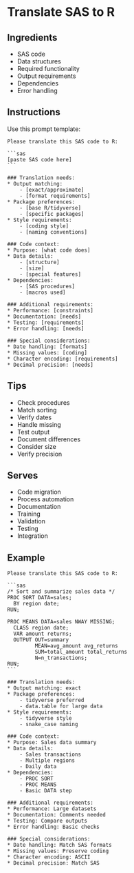 
# Translate SAS to R {#sas-to-r}

## Ingredients

* SAS code
* Data structures
* Required functionality
* Output requirements
* Dependencies
* Error handling

## Instructions

Use this prompt template:

````
Please translate this SAS code to R:

```sas
[paste SAS code here]
```

### Translation needs:
* Output matching:
    - [exact/approximate]
    - [format requirements]
* Package preferences:
    - [base R/tidyverse]
    - [specific packages]
* Style requirements:
    - [coding style]
    - [naming conventions]

### Code context:
* Purpose: [what code does]
* Data details:
    - [structure]
    - [size]
    - [special features]
* Dependencies:
    - [SAS procedures]
    - [macros used]

### Additional requirements:
* Performance: [constraints]
* Documentation: [needs]
* Testing: [requirements]
* Error handling: [needs]

### Special considerations:
* Date handling: [formats]
* Missing values: [coding]
* Character encoding: [requirements]
* Decimal precision: [needs]
````

## Tips

* Check procedures
* Match sorting
* Verify dates
* Handle missing
* Test output
* Document differences
* Consider size
* Verify precision

## Serves

* Code migration
* Process automation
* Documentation
* Training
* Validation
* Testing
* Integration

## Example

````
Please translate this SAS code to R:

```sas
/* Sort and summarize sales data */
PROC SORT DATA=sales;
  BY region date;
RUN;

PROC MEANS DATA=sales NWAY MISSING;
  CLASS region date;
  VAR amount returns;
  OUTPUT OUT=summary
         MEAN=avg_amount avg_returns
         SUM=total_amount total_returns
         N=n_transactions;
RUN;
```

### Translation needs:
* Output matching: exact
* Package preferences:
    - tidyverse preferred
    - data.table for large data
* Style requirements:
    - tidyverse style
    - snake_case naming

### Code context:
* Purpose: Sales data summary
* Data details:
    - Sales transactions
    - Multiple regions
    - Daily data
* Dependencies:
    - PROC SORT
    - PROC MEANS
    - Basic DATA step

### Additional requirements:
* Performance: Large datasets
* Documentation: Comments needed
* Testing: Compare outputs
* Error handling: Basic checks

### Special considerations:
* Date handling: Match SAS formats
* Missing values: Preserve coding
* Character encoding: ASCII
* Decimal precision: Match SAS
````

